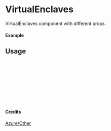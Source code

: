 
<Meta of={VirtualEnclaves} title="Azure/Other/VirtualEnclaves" />

# VirtualEnclaves

VirtualEnclaves component with different props.

#### Example

<Canvas of={VirtualEnclaves.Primary} />

## Usage

```ts
import { VirtualEnclaves } from "yadl-ui";

const Example = () => {
  return (
      <VirtualEnclaves />
  );
};

export default Example;
```

#### Credits
[Azure/Other](https://learn.microsoft.com/en-us/azure/architecture/icons/)
